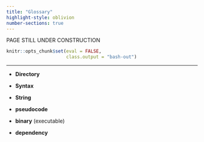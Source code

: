 ```yaml
---
title: "Glossary"
highlight-style: oblivion
number-sections: true
---
```


:::{.callout-warning}
PAGE STILL UNDER CONSTRUCTION
:::

```r
knitr::opts_chunk$set(eval = FALSE,
                      class.output = "bash-out")
```

-----

- **Directory**

- **Syntax**

- **String**

- **pseudocode**

- **binary** (executable)

- **dependency**
